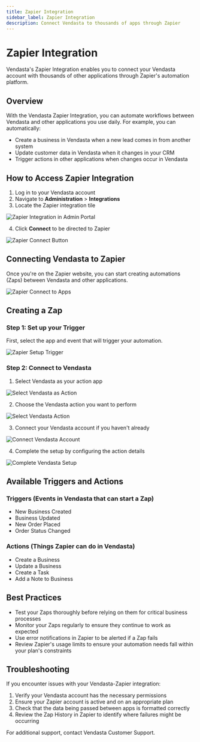 ```yaml
---
title: Zapier Integration
sidebar_label: Zapier Integration
description: Connect Vendasta to thousands of apps through Zapier
---
```


# Zapier Integration

Vendasta's Zapier Integration enables you to connect your Vendasta account with thousands of other applications through Zapier's automation platform.

## Overview

With the Vendasta Zapier Integration, you can automate workflows between Vendasta and other applications you use daily. For example, you can automatically:

- Create a business in Vendasta when a new lead comes in from another system
- Update customer data in Vendasta when it changes in your CRM
- Trigger actions in other applications when changes occur in Vendasta

## How to Access Zapier Integration

1. Log in to your Vendasta account
2. Navigate to **Administration** > **Integrations**
3. Locate the Zapier integration tile

![Zapier Integration in Admin Portal](/img/administration/zapier/zapier_admin_integrations.jpg)

4. Click **Connect** to be directed to Zapier

![Zapier Connect Button](/img/administration/zapier/zapier_connect_button.jpg)

## Connecting Vendasta to Zapier

Once you're on the Zapier website, you can start creating automations (Zaps) between Vendasta and other applications.

![Zapier Connect to Apps](/img/administration/zapier/zapier_connect_to_apps.jpg)

## Creating a Zap

### Step 1: Set up your Trigger
First, select the app and event that will trigger your automation.

![Zapier Setup Trigger](/img/administration/zapier/zapier_setup_trigger.jpg)

### Step 2: Connect to Vendasta

1. Select Vendasta as your action app

![Select Vendasta as Action](/img/administration/zapier/zapier_select_vendasta.jpg)

2. Choose the Vendasta action you want to perform

![Select Vendasta Action](/img/administration/zapier/zapier_select_action.jpg)

3. Connect your Vendasta account if you haven't already

![Connect Vendasta Account](/img/administration/zapier/zapier_connect_account.jpg)

4. Complete the setup by configuring the action details

![Complete Vendasta Setup](/img/administration/zapier/zapier_complete_setup.jpg)

## Available Triggers and Actions

### Triggers (Events in Vendasta that can start a Zap)
- New Business Created
- Business Updated
- New Order Placed
- Order Status Changed

### Actions (Things Zapier can do in Vendasta)
- Create a Business
- Update a Business
- Create a Task
- Add a Note to Business

## Best Practices

- Test your Zaps thoroughly before relying on them for critical business processes
- Monitor your Zaps regularly to ensure they continue to work as expected
- Use error notifications in Zapier to be alerted if a Zap fails
- Review Zapier's usage limits to ensure your automation needs fall within your plan's constraints

## Troubleshooting

If you encounter issues with your Vendasta-Zapier integration:

1. Verify your Vendasta account has the necessary permissions
2. Ensure your Zapier account is active and on an appropriate plan
3. Check that the data being passed between apps is formatted correctly
4. Review the Zap History in Zapier to identify where failures might be occurring

For additional support, contact Vendasta Customer Support.